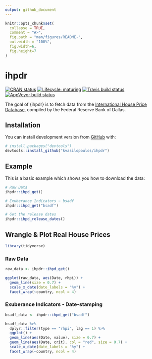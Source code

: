 ```yaml
---
output: github_document
---
```


<!-- README.md is generated from README.Rmd. Please edit that file -->

```r
knitr::opts_chunk$set(
  collapse = TRUE,
  comment = "#>",
  fig.path = "man/figures/README-",
  out.width = "100%",
  fig.width=6, 
  fig.height=7
)
```
# ihpdr

<!-- badges: start -->
[![CRAN status](https://www.r-pkg.org/badges/version/ihpdr)](https://CRAN.R-project.org/package=ihpdr)
[![Lifecycle: maturing](https://img.shields.io/badge/lifecycle-maturing-blue.svg)](https://www.tidyverse.org/lifecycle/#maturing)
[![Travis build status](https://travis-ci.org/kvasilopoulos/ihpdr.svg?branch=master)](https://travis-ci.org/kvasilopoulos/ihpdr)
[![AppVeyor build status](https://ci.appveyor.com/api/projects/status/github/kvasilopoulos/ihpdr?branch=master&svg=true)](https://ci.appveyor.com/project/kvasilopoulos/ihpdr)
<!-- badges: end -->

The goal of {ihpdr} is to fetch data from the [International House Price Database](https://www.dallasfed.org/institute/houseprice#tab1), compiled 
by the Federal Reserve Bank of Dallas.

## Installation

You can install development version from [GitHub](https://github.com/) with:

``` r
# install.packages("devtools")
devtools::install_github("kvasilopoulos/ihpdr")
```
## Example

This is a basic example which shows you how to download the data:

```r

# Raw Data
ihpdr::ihpd_get()

# Exuberance Indicators ~ bsadf
ihpdr::ihpd_get("bsadf")

# Get the release dates
ihpdr::ihpd_release_dates()
```

## Wrangle & Plot Real House Prices

```r
library(tidyverse)
```

### Raw Data

```r
raw_data <- ihpdr::ihpd_get()

ggplot(raw_data, aes(Date, rhpi)) + 
  geom_line(size = 0.7) + 
  scale_x_date(date_labels = "%y") +
  facet_wrap(~country, ncol = 4) 
```

### Exuberance Indicators - Date-stamping

```r
bsadf_data <- ihpdr::ihpd_get("bsadf")

bsadf_data %>% 
  dplyr::filter(type == "rhpi", lag == 1) %>% 
  ggplot() + 
  geom_line(aes(Date, value), size = 0.7) +
  geom_line(aes(Date, crit), col = "red", size = 0.7) +
  scale_x_date(date_labels = "%y") +
  facet_wrap(~country, ncol = 4)
```
